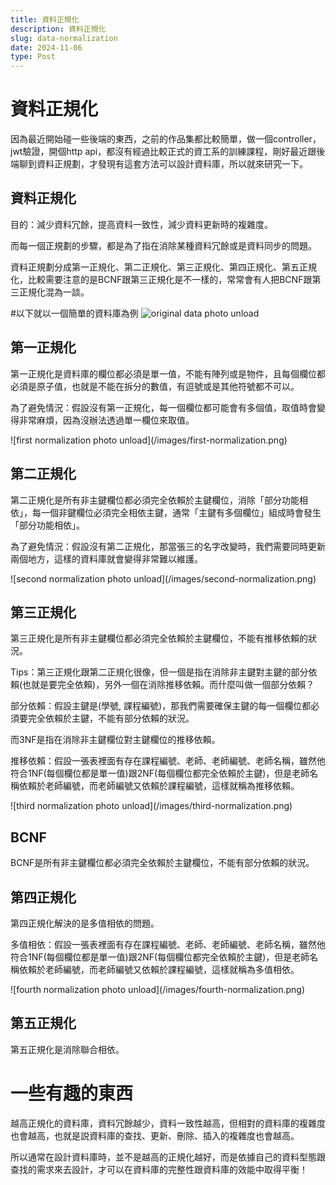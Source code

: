 ```yaml
---
title: 資料正規化
description: 資料正規化
slug: data-normalization
date: 2024-11-06
type: Post
---
```

# 資料正規化
<p>因為最近開始碰一些後端的東西，之前的作品集都比較簡單，做一個controller，jwt驗證，開個http api，都沒有經過比較正式的資工系的訓練課程，剛好最近跟後端聊到資料正規劃，才發現有這套方法可以設計資料庫，所以就來研究一下。</p>


<h2>資料正規化</h2>
<p>目的：減少資料冗餘，提高資料一致性，減少資料更新時的複雜度。</p>
<p>而每一個正規劃的步驟，都是為了指在消除某種資料冗餘或是資料同步的問題。</p>
<p>資料正規劃分成第一正規化、第二正規化、第三正規化、第四正規化、第五正規化，比較需要注意的是BCNF跟第三正規化是不一樣的，常常會有人把BCNF跟第三正規化混為一談。</p>

#以下就以一個簡單的資料庫為例
![original data photo unload](/images/original-data.png)

<h2>第一正規化</h2>
<p>第一正規化是資料庫的欄位都必須是單一值，不能有陣列或是物件，且每個欄位都必須是原子值，也就是不能在拆分的數值，有逗號或是其他符號都不可以。</p>
<p>為了避免情況：假設沒有第一正規化，每一個欄位都可能會有多個值，取值時會變得非常麻煩，因為沒辦法透過單一欄位來取值。</p>
![first normalization photo unload](/images/first-normalization.png)


<h2>第二正規化</h2>
<p>第二正規化是所有非主鍵欄位都必須完全依賴於主鍵欄位，消除「部分功能相依」，每一個非鍵欄位必須完全相依主鍵，通常「主鍵有多個欄位」組成時會發生「部分功能相依」。</p>
<p>為了避免情況：假設沒有第二正規化，那當張三的名字改變時，我們需要同時更新兩個地方，這樣的資料庫就會變得非常難以維護。</p>
![second normalization photo unload](/images/second-normalization.png)

<h2>第三正規化</h2>
<p>第三正規化是所有非主鍵欄位都必須完全依賴於主鍵欄位，不能有推移依賴的狀況。</p>

<p>Tips：第三正規化跟第二正規化很像，但一個是指在消除非主鍵對主鍵的部分依賴(也就是要完全依賴)，另外一個在消除推移依賴。而什麼叫做一個部分依賴？</p>
<p>部分依賴：假設主鍵是(學號, 課程編號)，那我們需要確保主鍵的每一個欄位都必須要完全依賴於主鍵，不能有部分依賴的狀況。</p>
<p>而3NF是指在消除非主鍵欄位對主鍵欄位的推移依賴。</p>
<p>推移依賴：假設一張表裡面有存在課程編號、老師、老師編號、老師名稱，雖然他符合1NF(每個欄位都是單一值)跟2NF(每個欄位都完全依賴於主鍵)，但是老師名稱依賴於老師編號，而老師編號又依賴於課程編號，這樣就稱為推移依賴。</p>
![third normalization photo unload](/images/third-normalization.png)

<h2>BCNF</h2>
<p>BCNF是所有非主鍵欄位都必須完全依賴於主鍵欄位，不能有部分依賴的狀況。</p>


<h2>第四正規化</h2>
<p>第四正規化解決的是多值相依的問題。</p>
<p>多值相依：假設一張表裡面有存在課程編號、老師、老師編號、老師名稱，雖然他符合1NF(每個欄位都是單一值)跟2NF(每個欄位都完全依賴於主鍵)，但是老師名稱依賴於老師編號，而老師編號又依賴於課程編號，這樣就稱為多值相依。</p>
![fourth normalization photo unload](/images/fourth-normalization.png)

<h2>第五正規化</h2>
<p>第五正規化是消除聯合相依。</p>

# 一些有趣的東西
<p>越高正規化的資料庫，資料冗餘越少，資料一致性越高，但相對的資料庫的複雜度也會越高，也就是説資料庫的查找、更新、刪除、插入的複雜度也會越高。</p>
<p>所以通常在設計資料庫時，並不是越高的正規化越好，而是依據自己的資料型態跟查找的需求來去設計，才可以在資料庫的完整性跟資料庫的效能中取得平衡！</p>
